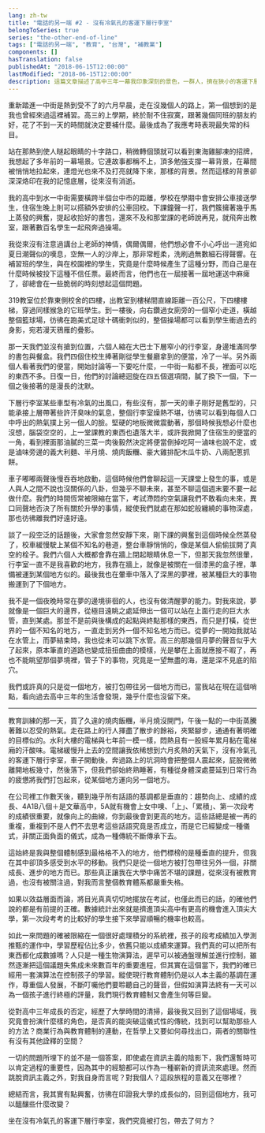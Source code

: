 ```yaml
---
lang: zh-tw
title: "電話的另一端 #2 - 沒有冷氣孔的客運下層行李室"
belongToSeries: true
series: "the-other-end-of-line"
tags: ["電話的另一端", "教育", "台灣", "補教業"]
components: []
hasTranslation: false
publishedAt: "2018-06-15T12:00:00"
lastModified: "2018-06-15T12:00:00"
description: 這篇文章描述了高中三年一幕我印象深刻的景色，一群人，擠在狹小的客運下層行李室，被水平地從文華高中載運到水利大樓，在那裡，我們期望著垂直的提升。然而真的是如此嗎？我們究竟被打包去了何方？
---
```


重新踏進一中街是熱到受不了的六月早晨，走在沒幾個人的路上，第一個想到的是我也曾經來過這裡補習。高三的上學期，終於耐不住寂寞，跟著幾個同班的朋友約好，花了不到一天的時間就決定要補什麼。最後成為了我應考時表現最失常的科目。

站在那熱到使人瞇起眼睛的十字路口，稍微轉個頭就可以看到東海雞腳凍的招牌，我想起了多年前的一幕場景。它連故事都稱不上，頂多勉強支撐一幕背景，在幕間被悄悄地拉起來，連燈光也來不及打亮就降下來，那樣的背景。然而這樣的背景卻深深烙印在我的記憶底層，從來沒有消逝。

我的高中到水一中街需要橫跨半個台中市的距離，學校在學期中會安排公車接送學生，住宿生晚上則可以搭額外安排的公車回校。下課鐘聲一打，我們簇擁著幾乎馬上蒸發的興奮，提起收拾好的書包，還來不及和那堂課的老師說再見，就飛奔出教室，跟著數百名學生一起飛奔過操場。

我從來沒有注意過講台上老師的神情，偶爾偶爾，他們想必會不小心呼出一道宛如夏日潮聲似的嘆息，空無一人的沙岸上，那非常輕柔，洗刷過無數細石得聲響。在補習班的學生，與在校園裡的學生，究竟是什麼時候產生了這種分野，而自己是在什麼時候被投下這種不信任票。最終而言，他們也在一屆接著一屆地運送中麻痺了，卻總會在一些脆弱的時刻想起這個問題。

319教室位於靠東側校舍的四樓，出教室到樓梯間直線距離一百公尺，下四樓樓梯，穿過同樣猴急的它班學生。到一樓後，向右鑽過女廁旁的一個窄小走道，橫越整個籃球場，彷彿在跑美式足球十碼衝刺似的，整個操場都可以看到學生衝過去的身影，宛若漫天鴉雁的疊影。

那一天我們並沒有搶到位置，六個人縮在大巴士下層窄小的行李室，身邊堆滿同學的書包與餐盒。我們四個住校生捧著剛從學生餐廳拿到的便當，冷了一半。另外兩個人看著我們的便當，開始討論等一下要吃什麼，一中街一點都不長，裡面可以吃的東西不多。日復一日，他們的討論總迴旋在四五個選項間，膩了換下一個，下一個之後接著的是漫長的沈默。

下層行李室某些車型有冷氣的出風口，有些沒有，那一天的車子剛好是舊型的，只能承接上層帶著些許汗臭味的氣息，整個行李室燥熱不堪，彷彿可以看到每個人口中呼出的熱氣撲上另一個人的臉。堅硬的地板微微震動著，那個時候我想必什麼也沒想，腦袋空空的，上一堂課教的東西也遺落大半，或許我掀開了住宿生的便當的一角，看到裡面那油膩的三菜一肉後毅然決定將便當倒掉吃阿一滷味也說不定，或是滷味旁邊的義大利麵、半月燒、燒肉飯糰、豪大雞排配木瓜牛奶、八兩配蔥抓餅。

車子嘟嘟兩聲後慢吞吞地啟動，這個時候他們會聊起這一天課堂上發生的事，或是人與人之間不說也沒關係的八卦，但幾乎不聊未來，甚至不聊這個週末要不要一起做什麼。我們的時間恆常被限縮在當下，考試滯悶的空氣讓我們不敢看向未來，異口同聲地否決了所有關於升學的事情，縱使我們就處在那如蛇般纏繞的事物深處，那也彷彿離我們好遠好遠。

談了一段空泛的話題後，大家會忽然安靜下來，剛下課的興奮到這個時候全然蒸發了，校車緩慢駛上某個不知名的巷道，整台車靜悄悄的，像是某個人偷偷拔開了真空的栓子。我們六個人大概都會靠在牆上閉起眼睛休息一下，但那天我忽然很暈，行李室一直不是我喜歡的地方，我靠在牆上，就像是被關在一個漆黑的盒子裡，準備被運到某個地方似的。最後我也在暈車中落入了深黑的夢裡，被某種巨大的事物搬運到了下個地方。

我不是一個夜晚時常在夢的邊境徘徊的人，也沒有做清醒夢的能力。對我來說，夢就像是一個巨大的邊界，從極目遠眺之處延伸出一個可以站在上面行走的巨大水管，直到某處。那並不是前與後構成的起點與終點那樣的東西，而只是打橫，從世界的一個不知名的地方，一直走到另外一個不知名地方而已。從夢的一開始我就站在水管上，而夢結束時，我也從未可以跳下水管。高三的那幾個月夢的聲音似乎大了起來，原本筆直的道路也變成扭扭曲曲的模樣，光是攀在上面就應接不暇了，再也不能眺望那個夢境裡，管子下的事物，究竟是一望無盡的海，還是深不見底的陷穴。

我們或許真的只是從一個地方，被打包帶往另一個地方而已，當我站在現在這個哨點，看向過去高中三年的生活會發現，幾乎什麼也沒留下來。

* * * 

教育訓練的那一天，買了久違的燒肉飯糰，半月燒沒開門，午後一點的一中街蒸騰著難以忍受的熱氣。走在路上的行人揮盡了散步的餘裕，夾緊腳步，通通有著明確的目標似的。水利大樓的電梯與七年前一模一樣，悶熱且有一股經年累月黏在電梯廂的汗酸味。電梯緩慢升上去的空間讓我依稀想到六月炙熱的天氣下，沒有冷氣孔的客運下層行李室，車子開動後，奔過路上的坑洞時會把整個人震起來，屁股微微離開地板幾寸，然後落下，但我們卻始終熟睡著，有種從身體深處蔓延到日常行為的疲憊將我們打包起來，從某個地方運向另一個地方。

在公司裡工作數天後，聽到幾乎所有話語的基調都是垂直的：趨勢向上、成績的成長、4A1B八個＋是文華高中，5A就有機會上女中噢、「上」、「累積」、第一次段考的成績很重要，就像向上的曲線，你到最後會到更高的地方。這些話總是被一再的重複，重複到不是人們不去思考這些話語究竟是否成立，而是它已經變成一種儀式，非關正面負面的儀式，成為一種傳統不斷傳承下去。

這始終是我與整個體制感到最格格不入的地方，他們標榜的是種垂直的提升，但我在其中卻頂多感受到水平的移動。我們只是從一個地方被打包帶往另外一個，非關成長、進步的地方而已。那些真正讓我在大學中痛苦不堪的課題，從來沒有被教育過，也沒有被關注過，對我而言整個教育體系都嚴重失格。

如果以效益層面而論，將目光真真切切地擺放在考試，也僅此而已的話，的確他們說的都是有前提的正確。數據統計出來就是擠進頂尖高中有更高的機會進入頂尖大學，第一次段考考的比較好的學生接下來學習順暢的機率也較高。

如此一來問題的確被限縮在一個很好處理積分的系統裡，孩子的段考成績加入學測推甄的運作中，學習歷程佔比多少，依舊只能以成績來運算。我們真的可以把所有東西都化成數據嗎？人只是一種生物演算法，遲早可以被通盤理解並進行控制，雖然逐漸把這個議題失焦成未來數百年的重要進程，但其實在這個當下，我們的確已經用一套演算法在控制孩子的學習。縱使現行教育體制仍是以人本主義的基調在運作，尊重個人發展，不斷叮囑他們要聆聽自己的聲音，但假如演算法終有一天可以為一個孩子進行終極的評量，我們現行教育體制又會產生何等巨變。

從對高中三年成長的否定，經歷了大學時間的清掃，最後我又回到了這個場域，我究竟會扮演什麼樣的角色，是否真的能突破這儀式性的傳統，找到可以幫助那些人的方法？商業行為與教育體制的連動，在哲學上又要如何尋找出口，兩者的關聯性有沒有其他詮釋的空間？

一切的問題所埋下的並不是一個答案，即使處在資訊主義的陰影下，我們還暫時可以肯定過程的重要性，因為其中的經驗都可以作為一種嶄新的資訊流來處理。然而跳脫資訊主義之外，對我自身而言呢？對我個人？這段旅程的意義又在哪裡？

總結而言，我其實有點興奮，彷彿在印證我大學的成長似的，回到這個地方，我可以醞釀些什麼改變？

坐在沒有冷氣孔的客運下層行李室，我們究竟被打包，帶去了何方？
